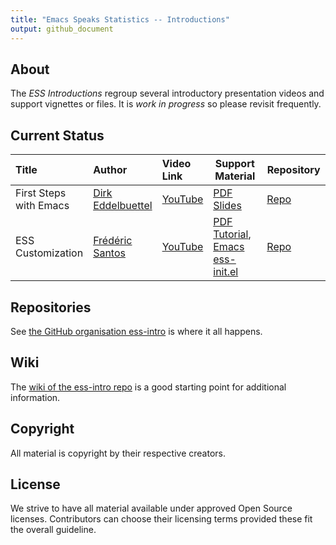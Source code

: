 ```yaml
---
title: "Emacs Speaks Statistics -- Introductions"
output: github_document
---
```


## About

The _ESS Introductions_ regroup several introductory presentation videos and
support vignettes or files. It is _work in progress_ so please revisit frequently.

## Current Status

| <span>Title</span>     | <span>Author</span>                                  | <span>Video Link</span>                 | <span>Support Material</span>                                                                         | <span>Repository</span>                                       |
|:-----------------------|:-----------------------------------------------------|:----------------------------------------|---------------------------------------------------------------------------------------------|---------------------------------------------------------------|
| First Steps with Emacs | [Dirk Eddelbuettel](https://github.com/eddelbuettel) | [YouTube](https://youtu.be/1YOrd7NCGkg) | [PDF Slides](https://github.com/ess-intro/presentation-first-steps/blob/master/first-steps.pdf) | [Repo](https://github.com/ess-intro/presentation-first-steps) |
| ESS Customization      | [Frédéric Santos](https://github.com/frederic-santos)| [YouTube](https://youtu.be/Lf8qrLuvYp8) | [PDF Tutorial](https://github.com/ess-intro/presentation-ess-customization/blob/main/tutorial/ess-customization.pdf), [Emacs ess-init.el](https://github.com/ess-intro/presentation-ess-customization/blob/main/tutorial/ess-init.el)      | [Repo](https://github.com/ess-intro/presentation-ess-customization)    |

## Repositories

See [the GitHub organisation ess-intro](https://github.com/ess-intro) is
where it all happens.

## Wiki

The [wiki of the ess-intro repo](https://github.com/ess-intro/ess-intro/wiki)
is a good starting point for additional information.

## Copyright

All material is copyright by their respective creators.

## License

We strive to have all material available under approved Open Source
licenses. Contributors can choose their licensing terms provided these fit
the overall guideline.




